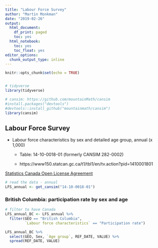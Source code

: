 ```yaml
---
title: "Labour Force Survey"
author: "Martin Monkman"
date: "2019-02-26"
output:
  html_document:
    df_print: paged
    toc: yes
  html_notebook:
    toc: yes
    toc_float: yes
editor_options:
  chunk_output_type: inline
---
```

<!--
Copyright 2018 Province of British Columbia

Licensed under the Apache License, Version 2.0 (the "License");
you may not use this file except in compliance with the License.
You may obtain a copy of the License at

http://www.apache.org/licenses/LICENSE-2.0

Unless required by applicable law or agreed to in writing, software distributed under the License is distributed on an "AS IS" BASIS,
WITHOUT WARRANTIES OR CONDITIONS OF ANY KIND, either express or implied.
See the License for the specific language governing permissions and limitations under the License.
-->


```r
knitr::opts_chunk$set(echo = TRUE)


# tidyverse
library(tidyverse)

# cansim: https://github.com/mountainMath/cansim
#install.packages("devtools")
#devtools::install_github("mountainmath/cansim")
library(cansim)


```



## Labour Force Survey


* Labour force characteristics by sex and detailed age group, annual (x 1,000)

  - Table: 14-10-0018-01 (formerly CANSIM  282-0002)

  - https://www150.statcan.gc.ca/t1/tbl1/en/tv.action?pid=1410001801
  

[Statistics Canada Open License Agreement](http://www.statcan.gc.ca/eng/reference/licence)





```r

# read the data - annual
LFS_annual <- get_cansim("14-10-0018-01")

```



### British Columbia: participation rate by sex and age


```r

# filter to have Canada
LFS_annual_BC <- LFS_annual %>%
  filter(GEO == "British Columbia",
         `Labour force characteristics` == "Participation rate")

LFS_annual_BC %>%
  select(GEO, Sex, `Age group`, REF_DATE, VALUE) %>%
  spread(REF_DATE, VALUE)

```


